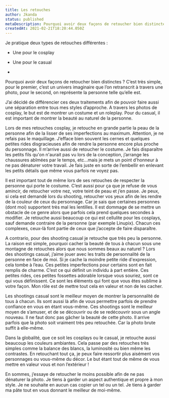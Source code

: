 ```yaml
---
title: Les retouches
author: Jkanda
status: published
metaDescription: Pourquoi avoir deux façons de retoucher bien distinctes ? C’est très simple, pour le premier, c’est un univers imaginaire que l’on retranscrit à travers une photo, pour le second, on représente la personne telle qu’elle est.
createdAt: 2021-02-21T18:20:44.050Z
---
```


Je pratique deux types de retouches différentes :

- Une pour le cosplay

- Une pour le casual

- 

Pourquoi avoir deux façons de retoucher bien distinctes ? C’est très simple, pour le premier, c’est un univers imaginaire que l’on retranscrit à travers une photo, pour le second, on représente la personne telle qu’elle est.



J’ai décidé de différencier ces deux traitements afin de pouvoir faire aussi une séparation entre tous mes styles d’approche. A travers les photos de cosplay, le but est de montrer un costume et un roleplay. Pour du casual, il est important de montrer la beauté au naturel de la personne.



Lors de mes retouches cosplay, je retouche en grande partie la peau de la personne afin de la lisser de ses imperfections au maximum. Attention, je ne refais pas le maquillage. J’efface bien souvent les cernes et quelques petites rides disgracieuses afin de rendre la personne encore plus proche du personnage. Il m’arrive aussi de retoucher le costume. Je fais disparaître les petits fils qu'on n'aurait pas vu lors de la conception, j’arrange les chaussures abîmées par le temps, etc…mais je mets un point d’honneur à ne pas dénaturer votre travail. Je fais juste en sorte de l’embellir en enlevant les petits détails que même vous parfois ne voyez pas. 



Il est important tout de même lors de ses retouches de respecter la personne qui porte le costume. C’est aussi pour ça que je refuse de vous amincir, de retoucher votre nez, votre teint de peau et j’en passe. Je peux, si cela est demandé lors du shooting, retoucher vos yeux afin de les rendre de la couleur de ceux du personnage. Car je sais que certaines personnes (dont moi) supportent très mal les lentilles. Il est dommage de se mettre un obstacle de ce genre alors que parfois cela prend quelques secondes à modifier. Je retouche aussi beaucoup ce qui est cellulite pour les cosplays, sauf demande contraire de la personne (par exemple Linupix). Chacun ces complexes, ceux-là font partie de ceux que j’accepte de faire disparaître.



A contrario, pour des shooting casual je retouche que très peu la personne. La raison est simple, pourquoi cacher la beauté de tous à chacun sous une montagne de retouches alors que nous sommes beaux au naturel ? Lors des shootings casual, j’aime jouer avec les traits de personnalité de la personne en face de moi. Si je cache la moindre petite ride d'expression, cela tombe à l’eau. Ces petites imperfections pour certains sont en fait remplis de charme. C’est ce qui définit un individu à part entière. Ces petites rides, ces petites fossettes adorable lorsque vous souriez, sont ce qui vous définissent. Ce sont les éléments qui font que vous êtes sublime à votre façon. Mon rôle est de mettre tout cela en valeur et non de les cacher.



Les shootings casual sont le meilleur moyen de montrer la personnalité de tous à chacun. Ils sont aussi là afin de vous permettre parfois de prendre confiance en vous en étant vous-même. Ces shootings sont le meilleur moyen de s’amuser, et de se découvrir ou de se redécouvrir sous un angle nouveau. Il ne faut donc pas gâcher la beauté de cette photo. Il arrive parfois que la photo soit vraiment très peu retouchée. Car la photo brute suffit à elle-même.



Dans la globalité, que ce soit les cosplays ou le casual, je retouche aussi beaucoup les couleurs ambiantes. Cela passe par des retouches très simples comme la balance des blancs, la luminosité ou bien même les contrastes. En retouchant tout ça, je peux faire ressortir plus aisément vos personnages ou vous-même du décor. Le but étant tout de même de vous mettre en valeur vous et non l’extérieur !



En sommes, j’essaye de retoucher le moins possible afin de ne pas dénaturer la photo. Je tiens à garder un aspect authentique et propre à mon style. Je ne souhaite en aucun cas copier un tel ou un tel. Je tiens à garder ma pâte tout en vous donnant le meilleur de moi-même.

